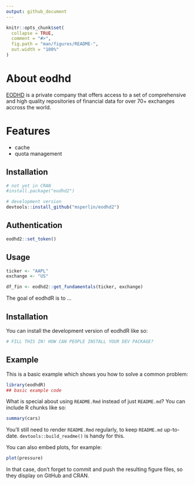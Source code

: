 ```yaml
---
output: github_document
---
```


<!-- README.md is generated from README.Rmd. Please edit that file -->

```r
knitr::opts_chunk$set(
  collapse = TRUE,
  comment = "#>",
  fig.path = "man/figures/README-",
  out.width = "100%"
)
```

# About eodhd

<!-- badges: start -->
<!-- badges: end -->

[EODHD](https://eodhd.com/) is a private company that offers access to a set of comprehensive and high quality repositories of  financial data for over 70+ exchanges accross the world. 

# Features

- cache
- quota management


## Installation

```r
# not yet in CRAN
#install.package("eodhd2")

# development version
devtools::install_github("msperlin/eodhd2")
```


## Authentication

```r
eodhd2::set_token()
```

## Usage

```r
ticker <- "AAPL"
exchange <- "US"

df_fin <- eodhd2::get_fundamentals(ticker, exchange)
```


The goal of eodhdR is to ...

## Installation

You can install the development version of eodhdR like so:

``` r
# FILL THIS IN! HOW CAN PEOPLE INSTALL YOUR DEV PACKAGE?
```

## Example

This is a basic example which shows you how to solve a common problem:

```r
library(eodhdR)
## basic example code
```

What is special about using `README.Rmd` instead of just `README.md`? You can include R chunks like so:

```r
summary(cars)
```

You'll still need to render `README.Rmd` regularly, to keep `README.md` up-to-date. `devtools::build_readme()` is handy for this.

You can also embed plots, for example:

```r
plot(pressure)
```

In that case, don't forget to commit and push the resulting figure files, so they display on GitHub and CRAN.
